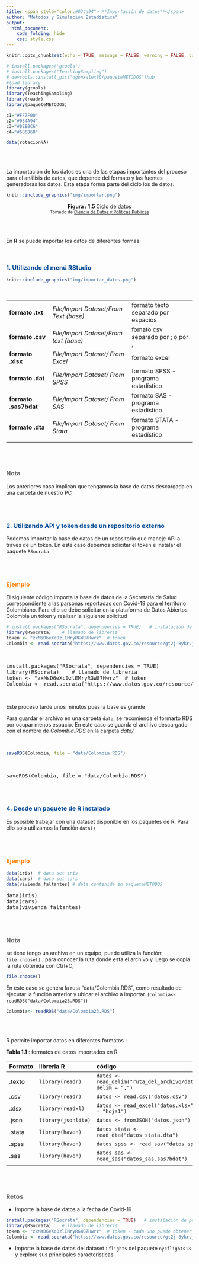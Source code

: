 ```yaml
---
title: <span style="color:#034a94"> **Importación de datos**</span> 
author: "Métodos y Simulación Estadística"
output:
  html_document:
    code_folding: hide
    css: style.css
---
```


```r
knitr::opts_chunk$set(echo = TRUE, message = FALSE, warning = FALSE, comment = NA)

# install.packages('gtools')
# install.packages("TeachingSampling")
# devtools::install_git("dgonxalex80/paqueteMETODOS")hub
#load library
library(gtools)
library(TeachingSampling)
library(readr)
library(paqueteMETODOS)

c1="#FF7F00"
c2="#034A94"
c3="#0EB0C6"
c4="#686868"

data(rotacionNA)

```


</br></br>

La importación de los datos es una de las etapas importantes del proceso para el análisis de datos, que depende del formato y las fuentes generadoras los datos. Esta etapa forma parte del ciclo los de datos.

<!-- ======================================================================= -->




```r
knitr::include_graphics("img/importar.png")
```


<center>
**Figura : 1.5 ** Ciclo de datos  <br/>
<sub> Tomado de [Ciencia de Datos y Políticas Públicas](https://datosgcba.github.io/ciencia-de-datos-politicas-publicas/docs/) </sub>
</center>

</br></br>

En **R** se puede importar los datos de diferentes formas: 

</br>

### <span style="color:#034a94">**1. Utilizando el menú RStudio**</span> 




```r
knitr::include_graphics("img/importar_datos.png")
```

<br/>

|
|:------------------------|:--------------------------------------------|:------------------------------------|
|   **formato .txt**      | *File/Import Dataset/From Text (base)*      | formato texto separado por espacios |
|   **formato .csv**      | *File/Import Dataset/From text (base)*      | fomato csv separado por ;  o por ,  |
|   **formato .xlsx**     | *File/Import Dataset/ From Excel*           | formato excel                       |
|   **formato .dat**      | *File/Import Dataset/ From SPSS*            | formato SPSS - programa estadístico |
|   **formato .sas7bdat** | *File/Import Dataset/ From SAS*             | formato SAS - programa estadístico  | 
|   **formato .dta**      | *File/Import Dataset/ From Stata*           | formato STATA - programa estadístico|
|                         |                                             |
</br></br>



<div class="content-box-gray">
### <span style="color:#686868">**Nota**</span> 

Los anteriores caso implican que tengamos la base de datos descargada en una carpeta de nuestro PC
</div>

</br></br>

### <span style="color:#034a94">**2. Utilizando API y token desde un repositorio externo**</span>

Podemos importar la base de datos de un repositorio que maneje API a traves de un token. En este caso debemos solicitar el token e instalar el paquete `RSocrata`

</br></br>

### <span style="color:#FF7F00">**Ejemplo**</span>

El siguiente código importa la base de datos de la Secretaria de Salud correspondiente a las parsonas reportadas con Covid-19 para el territorio Colombiano.  Para ello se debe solicitar en la plataforma de Datos Abiertos Colombia un token y realizar la siguiente solicitud  


```r
# install.packages("RSocrata", dependencies = TRUE)   # instalación de paquete RSocrata, solo una vez
library(RSocrata)    # llamado de libreria
token <- "zxMsD6eXc0zlEMryRGW87Hwrz"  # token
Colombia <- read.socrata("https://www.datos.gov.co/resource/gt2j-8ykr.json", app_token = token) # lectura 
```

</br>

<pre>
install.packages("RSocrata", dependencies = TRUE)   
library(RSocrata)    # llamado de libreria
token <- "zxMsD6eXc0zlEMryRGW87Hwrz"  # token
Colombia <- read.socrata("https://www.datos.gov.co/resource/gt2j-8ykr.json", app_token = token) # lectura 
</pre>

</br>

Este proceso tarde unos minutos pues  la base es grande

Para guardar el archivo en una carpeta `data`, se recomienda el formarto RDS por ocupar menos espacio.  En este caso se guarda el archivo descargado con el nombre de *Colombia.RDS* en la carpeta *data/*

</br>

```r
saveRDS(Colombia, file = "data/Colombia.RDS") 
```

</br>

<pre>
saveRDS(Colombia, file = "data/Colombia.RDS") 
</pre>

</br></br>

### <span style="color:#034a94">**4. Desde un paquete de R instalado**</span> 

Es psosible trabajar con una dataset disponible en los paquetes de R. Para ello solo utilizamos la función `data()`

</br></br>

### <span style="color:#FF7F00">**Ejemplo**</span>

```r
data(iris)  # data set iris
data(cars)  # data set cars
data(vivienda_faltantes) # data contenida en paqueteMETODOS
```


<pre>
data(iris)  
data(cars) 
data(vivienda_faltantes)  
</pre>



</br></br>

<div class="content-box-gray">
### <span style="color:#686868">**Nota**</span> 
se tiene tengo un archivo en un equipo, puede utiliza la función: `file.choose()` , para conocer la ruta donde esta  el archivo  y luego se copia la ruta obtenida con Ctrl+C, 

```r
file.choose()
```


En este caso se genera la ruta "data/Colombia.RDS", como resultado de ejecutar la función anterior y ubicar el archivo a importar. (`Colombia<- readRDS("data/Colombia23.RDS")`)


```r
Colombia<- readRDS("data/Colombia23.RDS")
```

</div>

</br></br>

R permite importar datos en diferentes formatos :

**Tabla 1.1** : formatos de datos importados en R  

| Formato    | libreria R        | código                                                           |
|:-----------|:------------------|:------------------------------------------------------------------|
| .texto     | `library(readr)`   | `datos <- read_delim("ruta_del_archivo/datos.txt", delim = ",")` |
| .csv       | `library(readr)`   | `datos <- read.csv("datos.csv")`                                 |
| .xlsx      | `library(readxl)`  | `datos <- read_excel("datos.xlsx", sheet = "hoja1")`             |
| .json      | `library(jsonlite)`| `datos <- fromJSON("datos.json")`                                |
| .stata     | `library(haven)`   | `datos_stata <- read_dta("datos_stata.dta")`                     |
| .spss      | `library(haven)`   | `datos_spss <- read_sav("datos_spss.sav")`                       |
| .sas       | `library(haven)`   | `datos_sas <- read_sas("datos_sas.sas7bdat")`                    |
|            |                    |                                                                  |


</br></br> 

<div class="content-box-gray">

### <span style="color:#686868">**Retos**</span> 

<div class="content-box-gray">

* Importe la base de datos a  la fecha de Covid-19

```r
install.packages("RSocrata", dependencies = TRUE)   # instalación de paquete RSocrata
library(RSocrata)    # llamado de libreria
token <- "zxMsD6eXc0zlEMryRGW87Hwrz"  # token - cada uno puede obtener su token en la pagina de Datos Abiertos Colombia
Colombia <- read.socrata("https://www.datos.gov.co/resource/gt2j-8ykr.json", app_token = token) # lectura 
```


* Importe la base de datos del dataset :  `flights` del paquete `nycflights13` y explore sus principales caracteristicas

</div>




